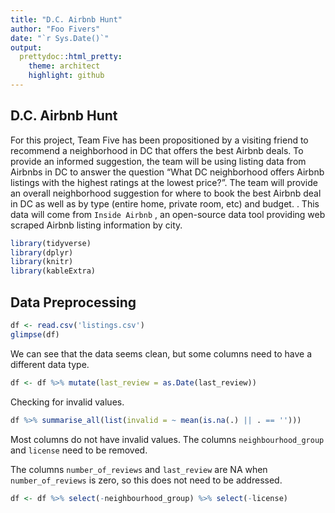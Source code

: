 ```yaml
---
title: "D.C. Airbnb Hunt"
author: "Foo Fivers"
date: "`r Sys.Date()`"
output:
  prettydoc::html_pretty:
    theme: architect
    highlight: github
---
```


## D.C. Airbnb Hunt

For this project, Team Five has been propositioned by a visiting friend to recommend a neighborhood in DC that offers the best Airbnb deals. To provide an informed suggestion, the team will be using listing data from Airbnbs in DC to answer the question “What DC neighborhood offers Airbnb listings with the highest ratings at the lowest price?”. The team will provide an overall neighborhood suggestion for where to book the best Airbnb deal in DC as well as by type (entire home, private room, etc) and budget. . This data will come from `Inside Airbnb` , an open-source data tool providing web scraped Airbnb listing information by city.

```r
library(tidyverse)
library(dplyr)
library(knitr)
library(kableExtra)
```
## Data Preprocessing

```r
df <- read.csv('listings.csv')
glimpse(df)
```

We can see that the data seems clean, but some columns need to have a different data type.

```r
df <- df %>% mutate(last_review = as.Date(last_review))
```

Checking for invalid values.

```r
df %>% summarise_all(list(invalid = ~ mean(is.na(.) || . == '')))
```
Most columns do not have invalid values. The columns `neighbourhood_group` and `license` need to be removed. 

The columns `number_of_reviews` and `last_review` are NA when `number_of_reviews` is zero, so this does not need to be addressed.

```r
df <- df %>% select(-neighbourhood_group) %>% select(-license)
```